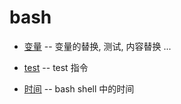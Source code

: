 = bash =

* [[bash/variable|变量]] -- 变量的替换, 测试, 内容替换 ...

* [[bash/test|test]] -- test 指令

* [[bash/datetime|时间]] -- bash shell 中的时间



